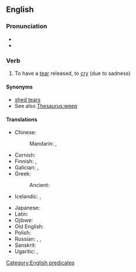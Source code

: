 ==English==

===Pronunciation===
* {{IPA|en|/ˈʃɛdəˈtɪə/}}
* {{audio|en|En-au-shed a tear.ogg|Audio (AU)}}

===Verb===
{{en-verb|shed<,,shed> a tear}}

# {{lb|en|idiomatic}} To have a [[tear]] released, to [[cry]] (due to sadness)

====Synonyms====
* [[shed tears]]
* See also [[Thesaurus:weep]]

====Translations====
{{trans-top|to cry}}
* Chinese:
*: Mandarin: {{t+|cmn|流淚|sc=Hani}}, {{t+|cmn|流泪|tr=liúlèi|sc=Hani}}
* Cornish: {{t|kw|devera dagrow}}
* Finnish: {{t|fi|[[vuodattaa]] [[kyyneleitä]]}}, {{t+|fi|itkeä}}
* Galician: {{t+|gl|lagrimexar}}, {{t+|gl|chorar}}
* Greek:
*: Ancient: {{t|grc|δακρύω}}
* Icelandic: {{t|is|fella tár}}, {{t+|is|tárast}}
{{trans-mid}}
* Japanese: {{t|ja|涙を流す|tr=なみだをながす, namida o nagasu|sc=Jpan}}
* Latin: {{t+|la|fleō}}
* Ojibwe: {{t|oj|mawi}}
* Old English: {{t|ang|grēotan}}
* Polish: {{t|pl|uronić łzę}}
* Russian: {{t+|ru|прослези́ться|pf}}, {{t|ru|[[лить]] [[слеза|слёзы]]|impf}}, {{t|ru|[[пролива́ть]] [[слеза|слёзы]]|impf}}
* Sanskrit: {{t+|sa|रोदिति}}
* Ugaritic: {{t|uga|𐎁𐎋𐎊}}, {{t|uga|𐎄𐎎𐎓}}
{{trans-bottom}}

[[Category:English predicates]]
